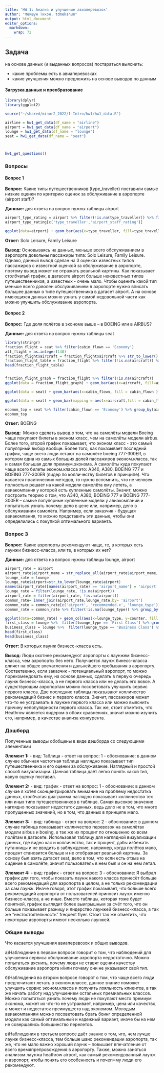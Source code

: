 ```yaml
---
title: 'HW 1: Анализ и улучшение авиаперевозок'
author: "Мекшун Тихон, tdmekshun"
output: html_document
editor_options: 
  markdown: 
    wrap: 72
---
```


## Задача

на основе данных (и выданных вопросов) постараться выяснить:

-   какие проблемы есть в авиаперевозках
-   какие улучшения можно предложить на основе выводов по данным

#### Загрузка данных и преобразование

```r
library(dplyr)
library(ggplot2)

source("~/shared/minor2_2022/1-Intro/hw1/hw1_data.R")

airline = hw1_get_data(df_name = "airline")
airport = hw1_get_data(df_name = "airport")
lounge = hw1_get_data(df_name = "lounge")
seat = hw1_get_data(df_name = "seat")



hw1_get_questions()
```

### Вопросы

#### Вопрос 1

**Вопрос:** Какие типы путешественников (type_traveller) поставили самые
низкие оценки по критерию оценок за обслуживание в аэропорте (airport
staff)?

**Данные:** для ответа на вопрос нужны таблицы airport

```r
airport_type_rating = airport %>% filter(!is.na(type_traveller)) %>% filter(!is.na(airport_staff_rating)) 
airport_type_rating[c('type_traveller','airport_staff_rating')]

ggplot(data=airport) + geom_bar(aes(x=type_traveller, fill=type_traveller)) + xlab('Traveller Type') + labs(title = 'Колличество типов путешественников', subtitle = 'в датасете airport')
```

**Ответ:** Solo Leisure, Family Leisure

**Вывод:** Основываясь на данных, меньше всего обслуживанием в аэропорте
довольны пассажиры типа: Solo Leisure, Family Leisure. Однако, данный
вывод сделан на 3 оценках известных типов пассажиров с известной оценкой
за обслуживание в аэропорте, поэтому вывод может не отражать реальной
картины. Как показывает столбчатый график, в датасете airport больше
неизвестных типов путешественников, а известных - очень мало. Чтобы
оценить какой тип меньше всего доволен обслуживанием в аэропорте нужно
вписать большее данных о типе путешественника в датасет airport. А на
основе имеющихся данных можно узнать у самой недовольной части как можно
улучшить обслуживание аэропорта.

#### Вопрос 2

**Вопрос:** Где доля полётов в экономе выше -- в BOEING или в AIRBUS?

**Данные:** для ответа на вопрос нужны таблицы seat

```r
library(stringr)
fraction_flight = seat %>% filter(cabin_flown == 'Economy') 
all_flight = as.integer(148)
fraction_flight$aircraft = fraction_flight$aircraft %>% str_to_lower() %>% str_extract('boeing|airbus')
fraction_flight_table = fraction_flight %>% filter(!is.na(aircraft)) %>% group_by(aircraft) %>% summarise(counts=n(), fraction = round((n()*100/all_flight),2))
head(fraction_flight_table)


fraction_flight_graph = fraction_flight %>% filter(!is.na(aircraft))
ggplot(data = fraction_flight_graph) + geom_bar(aes(x=aircraft, fill=aircraft)) + xlab('Plane') + ylab('Flights by econom') + labs(title = 'Колличество билетов на эконом.класс', subtitle = 'на airbus и boeing')

ggplot(data = seat) + geom_bar(aes(x=cabin_flown, fill = cabin_flown )) + xlab('Class') + ylab('Flights') + labs(title = 'Колличество билетов на определенный класс', subtitle = 'на всех самолетах')

ggplot(data = seat) + geom_bar(mapping = aes(x=aircraft,fill = cabin_flown)) +theme(axis.text.x=element_text(angle=45))+ coord_flip() + labs(title = 'На какой самолёт/самолёты чаще всего покупают билет') + theme(text = element_text(size=5))

ecomom_top = seat %>% filter(cabin_flown == 'Economy') %>% group_by(aircraft) %>% summarise(count_ticket = n()) %>% arrange(-count_ticket)
ecomom_top

```

**Ответ:** BOEING

**Вывод:**  Можно сделать вывод о том, что на самолёты модели Boeing
чаще покупают билеты в эконом.класс, чем на самолёты модели airbus.
Более того, второй график показывает, что эконом.класс - это самый
популярный выбор вообще. Более того, как показывает последний график,
чаще всего люди летают на самолёте boeing 777-300ER, в котором одна из
самых больших долей пассажиров эконом.класса, так и самая большая доля
премиум.эконома. А самолёты куда покупают чаще всего билеты
эконом.класса это: A340, A380, BOEING 777 и BOEING 777-300ER (лидер по
колличеству билетов в принципе). Что касается практических методов, то
нужно вспомнить, что не человек полностью решает на какой модели
самолёта ему лететь, а авиакомпания у которой есть купленные самолёты.
Значит, можно построить теорию о том, что A340, A380, BOEING 777 и
BOEING 777-300ER -- самые популярные купленные модели у авиакомпаний и
попытаться узнать почему: дело в цене или, например, дело в обслуживании
самолёта. Например, если заказчик - будущая авиакомпания, то можно
представить эти данные, чтобы они определились с покупкой оптимального
варианта.

### Вопрос 3

**Вопрос:** Какие аэропорты рекомендуют чаще, те, в которых есть лаунжи
бизнесс-класса, или те, в которых их нет?

**Данные:** для ответа на вопрос нужны таблицы lounge, airport

```r
airport_rate = airport
airport_rate$airport_name = str_replace_all(airport_rate$airport_name, '-', ' ')
lounge_rate = lounge
lounge_rate$airport=str_to_lower(lounge_rate$airport)
names(airport_rate)[names(airport_rate) == 'airport_name'] = 'airport'
lounge_rate = filter(lounge_rate, !is.na(airport))
airport_rate = filter(airport_rate, !is.na(airport))
common_rate= inner_join(airport_rate,lounge_rate,by= 'airport')
common_rate = common_rate[c('airport', 'recommended.x', 'lounge_type')]
common_rate = common_rate %>% filter(!is.na(lounge_type)) %>% group_by(airport, lounge_type) %>% summarise(counter=sum(recommended.x)) %>% arrange(-counter)

ggplot(data=common_rate) + geom_col(aes(x=lounge_type, y=counter, fill = lounge_type)) + xlab('Тип лаунжа') + ylab('Колличество рекоменаций аэропорта') + labs(title='Зависимость колличества рекомендаций аэропорта',subtitle='от типа лаунжа')
first_class = lounge %>%  filter(lounge_type == 'First Class') %>% group_by(airport) %>% summarise(count_rec = sum(recommended)) %>% arrange(-count_rec)
business_class = lounge %>%  filter(lounge_type == 'Business Class') %>% group_by(airport) %>% summarise(count_rec = sum(recommended)) %>% arrange(-count_rec)
head(first_class)
head(business_class)

```

**Ответ:** В которых лаунж бизнесс-класса есть.

**Вывод:** Люди охотнее рекомендуют аэропорты с лаунжем бизнесс-класса,
чем аэропорты без него. Получается лаунж бинесс-класса влияет на общее
впечатления и дальнейшего пребывания в аэропорту. Соответвенно, если
заказчик - потенциальный аэропорт, то можно порекомендовать ему, на
основе данных, сделать в первую очередь лаунж бизнесс-класса, а не
первого класса или не делать его вовсе. А существующим аэропортам можно
посоветовать улучшить сервис первого класса. Две последние таблицы
показывают колличество рекомендаций бизнес и первого класса. Значит,
пассажиров может что-то не устраивать в лаунже первого класса или можно
выяснить причину непопулярности первого класса. Так же, стоит отметить,
что Heathrow является лидером в обоих сравнениях, значит можно изучить
его, например, в качестве анализа конкурента.

### Дэшборд

Полученные выводы обобщены в виде дэшборда со следующими элементами

**Элемент 1:** - вид: Таблица - ответ на вопрос: 1 - обоснование: в
данном случае обычная частотная таблица наглядно показывает тип
путешественника и его оценки за обслуживание. Наглядный и простой способ
визуализации. Данная таблица даёт легко понять какой тип, какую оценку
поставил.

**Элемент 2:** - вид: график - ответ на вопрос: 1 - обоснование: в
данном случае я хотел сконцентрировать внимание на проблему недостатка
данных, столбчатая диаграмма наглядно показывает колличество тех или
иных типо путешественников в таблице. Самая высокое значение наглядно
показывает недостаток данных, ведь дело не в том, что много пропущенных
значений, но в том, что данных в принципе мало.

**Элемент 3:** - вид: таблица - ответ на вопрос: 2 - обоснование: в
данном случае таблица показывает колличество перевозок на самолётах
модели airbus и boeing, а так же их процент по отношению ко всем полётам
в датасете. Использовал таблицу для наглядной визуализации данных, где
видно как и колличество, так и процент, дабы избежать путанницы и не
вводить в заблуждение, например, когда полётов мало, процент становится
больше и не отображает реальной картины. За основу был взять датасет
seat, дело в том, что если есть отзыв на сидение в самолёте, значит
пользователь в нем был и он на нем летал.

**Элемент 4:** - вид: график - ответ на вопрос: 3 - обоснование: Я
выбрал график для того, чтобы показать лаунж какого класса принесёт
больше всего рекомендаций для аэропорта в целом, а не только
рекомендации за сам лаунж. Иначе говоря, этот график показывает, что
больше всего рекомендаций аэропорта от пользователей приносит лаунж
именно бизнесс-класса, а не иные. Вместо таблицы, которая тоже будет
понятной, график выглядит более выигрышным за счёт того, что он больше
показывает разницу и лидерство лаунжей бизнесс-класса, а так же
"нестостоятельность" frequent flyer. Стоит так же отметить, что
некоторые аэропорты имеют несколько лаунжей.

### Общие выводы

Что касается улучшения авиаперевозок и общих выводов.

а)Наблюдение в первом вопросе говорит о том, что наблюдений для
улучшения сервиса обслуживание аэропорта недостаточно. Можно попытаться
вяснить, почему люди не ставят оценки качеству обслуживание аэропорта
и/или почему они не указывают свой тип.

б)Наблюдения во втором вопросе говорят о том, что чаще всего люди
предпочитают летать в эконом.классе, данное знание поможет улучшить
сервис эконом.класса и получить лояльность клиентов, а так же начать
работу над улучшением остальных премиальных классов. Можно попытаться
узнать почему люди не покупают место премиум эконома, может их что-то не
устраивает, например, цена или качество, а может и недостаток
преимуществ над экономом. Молодым авиакомпаниям можно посоветовать брать
боинг определенной модели как самый оптимальный и надежный вариант,
иначе бы на нем не совершались большинство перелетов.

в)Наблюдения в третьем вопросе даёт знание о том, что, чем лучше лаунж
бизнесс-класса, тем больше шанс рекомендации аэропорта, так же, что не
мало важно хороший лаунж -- повышает впечатление от всего
времяпрепровождения в аэропорту. Также, можно заняться анализом лаунжа
heathrow airport, как самый рекомендованный лаунж и аэропорт, чтобы
понять его особенность и почеп=му люди его рекомендуют.
